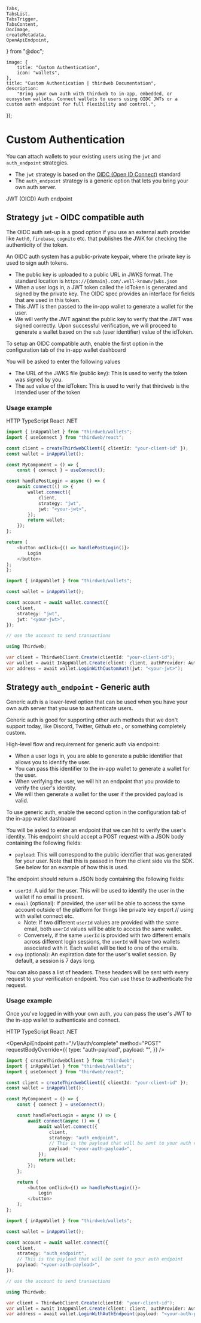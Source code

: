 	Tabs,
	TabsList,
	TabsTrigger,
	TabsContent,
	DocImage,
	createMetadata,
	OpenApiEndpoint,
} from "@doc";

	image: {
		title: "Custom Authentication",
		icon: "wallets",
	},
	title: "Custom Authentication | thirdweb Documentation",
	description:
		"Bring your own auth with thirdweb to in-app, embedded, or ecosystem wallets. Connect wallets to users using OIDC JWTs or a custom auth endpoint for full flexibility and control.",
});

# Custom Authentication

You can attach wallets to your existing users using the `jwt` and `auth_endpoint` strategies.

- The `jwt` strategy is based on the [OIDC (Open ID Connect)](https://openid.net/developers/how-connect-works/) standard
- The `auth_endpoint` strategy is a generic option that lets you bring your own auth server.

<Tabs defaultValue="jwt">
	<TabsList>
		<TabsTrigger value="jwt">JWT (OICD)</TabsTrigger>
		<TabsTrigger value="auth_endpoint">Auth endpoint</TabsTrigger>
	</TabsList>

<TabsContent value="jwt">

## Strategy `jwt` - OIDC compatible auth

The OIDC auth set-up is a good option if you use an external auth provider like `Auth0`, `firebase`, `cognito` etc. that publishes the JWK for checking the authenticity of the token.

An OIDC auth system has a public-private keypair, where the private key is used to sign auth tokens.

- The public key is uploaded to a public URL in JWKS format. The standard location is `https://{domain}.com/.well-known/jwks.json`
- When a user logs in, a JWT token called the idToken is generated and signed by the private key. The OIDC spec provides an interface for fields that are used in this token.
- This JWT is then passed to the in-app wallet to generate a wallet for the user.
- We will verify the JWT against the public key to verify that the JWT was signed correctly. Upon successful verification, we will proceed to generate a wallet based on the `sub` (user identifier) value of the idToken.

To setup an OIDC compatible auth, enable the first option in the configuration tab of the in-app wallet dashboard

<DocImage src={EWCustomAuthdb} />

You will be asked to enter the following values

- The URL of the JWKS file (public key): This is used to verify the token was signed by you.
- The `aud` value of the idToken: This is used to verify that thirdweb is the intended user of the token

### Usage example

<Tabs defaultValue="http">
<TabsList>
	<TabsTrigger value="http">HTTP</TabsTrigger>
	<TabsTrigger value="typescript">TypeScript</TabsTrigger>
	<TabsTrigger value="react">React</TabsTrigger>
	<TabsTrigger value="dotnet">.NET</TabsTrigger>
</TabsList>

<TabsContent value="http">

<OpenApiEndpoint path="/v1/auth/initiate" method="POST" />

</TabsContent>

<TabsContent value="react">

```typescript
import { inAppWallet } from "thirdweb/wallets";
import { useConnect } from "thirdweb/react";

const client = createThirdwebClient({ clientId: "your-client-id" });
const wallet = inAppWallet();

const MyComponent = () => {
	const { connect } = useConnect();

const handlePostLogin = async () => {
	await connect(() => {
		wallet.connect({
			client,
			strategy: "jwt",
			jwt: "<your-jwt>",
		});
		return wallet;
	});
};

return (
	<button onClick={() => handlePostLogin()}>
		Login
	</button>
);
};
```

</TabsContent>

<TabsContent value="typescript">

```typescript
import { inAppWallet } from "thirdweb/wallets";

const wallet = inAppWallet();

const account = await wallet.connect({
	client,
	strategy: "jwt",
	jwt: "<your-jwt>",
});

// use the account to send transactions
```

</TabsContent>

<TabsContent value="dotnet">

```csharp
using Thirdweb;

var client = ThirdwebClient.Create(clientId: "your-client-id");
var wallet = await InAppWallet.Create(client: client, authProvider: AuthProvider.JWT);
var address = await wallet.LoginWithCustomAuth(jwt: "<your-jwt>");
```

</TabsContent>

</Tabs>

</TabsContent>

<TabsContent value="auth_endpoint">

## Strategy `auth_endpoint` - Generic auth

Generic auth is a lower-level option that can be used when you have your own auth server that you use to authenticate users.

Generic auth is good for supporting other auth methods that we don't support today, like Discord, Twitter, Github etc., or something completely custom.

High-level flow and requirement for generic auth via endpoint:

- When a user logs in, you are able to generate a public identifier that allows you to identify the user.
- You can pass this identifier to the in-app wallet to generate a wallet for the user.
- When verifying the user, we will hit an endpoint that you provide to verify the user's identity.
- We will then generate a wallet for the user if the provided payload is valid.

<DocImage src={EWCustomAuth} />

To use generic auth, enable the second option in the configuration tab of the in-app wallet dashboard

<DocImage src={EWCustomAuthdb2} />

You will be asked to enter an endpoint that we can hit to verify the user's identity. This endpoint should accept a POST request with a JSON body containing the following fields:

- `payload`: This will correspond to the public identifier that was generated for your user. Note that this is passed in from the client side via the SDK. See below for an example of how this is used.

The endpoint should return a JSON body containing the following fields:

- `userId`: A uid for the user. This will be used to identify the user in the wallet if no email is present.
- `email` (optional): If provided, the user will be able to access the same account outside of the platform for things like private key export // using with wallet connect etc.
  - Note: If two different `userId` values are provided with the same email, both `userId` values will be able to access the same wallet.
  - Conversely, if the same `userId` is provided with two different emails across different login sessions, the `userId` will have two wallets associated with it. Each wallet will be tied to one of the emails.
- `exp` (optional): An expiration date for the user's wallet session. By default, a session is 7 days long.

You can also pass a list of headers. These headers will be sent with every request to your verification endpoint. You can use these to authenticate the request.

### Usage example

Once you've logged in with your own auth, you can pass the user's JWT to the in-app wallet to authenticate and connect.

<Tabs defaultValue="http">
<TabsList>
	<TabsTrigger value="http">HTTP</TabsTrigger>
	<TabsTrigger value="typescript">TypeScript</TabsTrigger>
	<TabsTrigger value="react">React</TabsTrigger>
	<TabsTrigger value="dotnet">.NET</TabsTrigger>
</TabsList>

<TabsContent value="http">

<OpenApiEndpoint path="/v1/auth/complete" method="POST" requestBodyOverride={{
	type: "auth-payload",
	payload: "<your-auth-payload>",
}} />



</TabsContent>

<TabsContent value="react">

```typescript
import { createThirdwebClient } from "thirdweb";
import { inAppWallet } from "thirdweb/wallets";
import { useConnect } from "thirdweb/react";

const client = createThirdwebClient({ clientId: "your-client-id" });
const wallet = inAppWallet();

const MyComponent = () => {
	const { connect } = useConnect();

	const handlePostLogin = async () => {
		await connect(async () => {
			await wallet.connect({
				client,
				strategy: "auth_endpoint",
				// This is the payload that will be sent to your auth endpoint
				payload: "<your-auth-payload>",
			});
			return wallet;
		});
	};

	return (
		<button onClick={() => handlePostLogin()}>
			Login
		</button>
	);
};
```

</TabsContent>

<TabsContent value="typescript">

```typescript
import { inAppWallet } from "thirdweb/wallets";

const wallet = inAppWallet();

const account = await wallet.connect({
	client,
	strategy: "auth_endpoint",
	// This is the payload that will be sent to your auth endpoint
	payload: "<your-auth-payload>",
});

// use the account to send transactions
```

</TabsContent>

<TabsContent value="dotnet">

```csharp
using Thirdweb;

var client = ThirdwebClient.Create(clientId: "your-client-id");
var wallet = await InAppWallet.Create(client: client, authProvider: AuthProvider.AuthEndpoint);
var address = await wallet.LoginWithAuthEndpoint(payload: "<your-auth-payload>");
```

</TabsContent>

</Tabs>

</TabsContent>

</Tabs>
